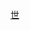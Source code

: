 {{Navbox
|name = 世界羽聯年度最佳男運動員
|title = 世界羽聯年度最佳男運動員（{{lang|en|BWF Male Players of the Year}}）
|titlestyle = background: #B22222; color: white;
|group1= [[2000年代]]
|list1 =  2008年：{{flagicon|CHN}} [[林丹]] · 2009年：{{flagicon|MAS}} [[李宗伟]] 
|group2= [[2010年代]]
|list2 =  2010年：{{flagicon|MAS}} [[李宗伟]] · 2011年：{{flagicon|MAS}} [[李宗伟]] · 2012年：{{flagicon|CHN}} [[蔡赟]] / [[傅海峰]] · 2013年：{{flagicon|MAS}} [[李宗伟]] · 2014年：{{flagicon|CHN}} [[谌龙]] · 2015年：{{flagicon|CHN}} [[谌龙]] · 2016年：{{flagicon|MAS}} [[李宗伟]] · 2017年：{{flagicon|INA}} [[马库斯·费尔纳尔迪·吉德翁]] / [[凯文·桑加亚·苏卡穆约]] · 2018年：{{flagicon|INA}} [[马库斯·费尔纳尔迪·吉德翁]] / [[凯文·桑加亚·苏卡穆约]] · 2019年：{{flagicon|JPN}} [[桃田賢斗]]
|group3= [[2020年代]]
|list3 = 2020年/2021年：{{flagicon|DEN}} [[安賽龍]]
|below=[http://www.bwfbadminton.org/file.aspx?id=645633&dl=1 官方名單]
}}<noinclude>
{{collapsible option}}
[[Category:羽球導航模板|世]]
[[Category:世界羽聯年度最佳男運動員| ]]
</noinclude>